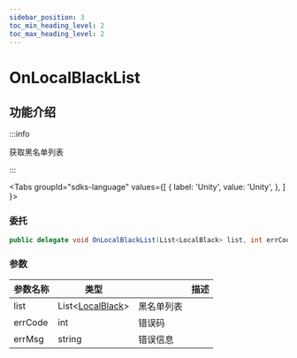 ```yaml
---
sidebar_position: 3
toc_min_heading_level: 2
toc_max_heading_level: 2
---
```


# OnLocalBlackList

## 功能介绍

:::info

获取黑名单列表

:::

<Tabs
groupId="sdks-language"
values={[
{ label: 'Unity', value: 'Unity', },
]
}>

<TabItem value="Unity">

### 委托

```C# showLineNumbers
public delegate void OnLocalBlackList(List<LocalBlack> list, int errCode, string errMsg);
```
### 参数

| 参数名称 | 类型                           || 描述     |
| -------- | -------------------------------------------------------------------------------------- | -------- | -------- |
| list | List<[LocalBlack](docs/sdks/class/friend/LocalBlack.mdx)> | 黑名单列表 |
| errCode | int | 错误码 |
| errMsg | string |错误信息 |

</TabItem>

</Tabs>
